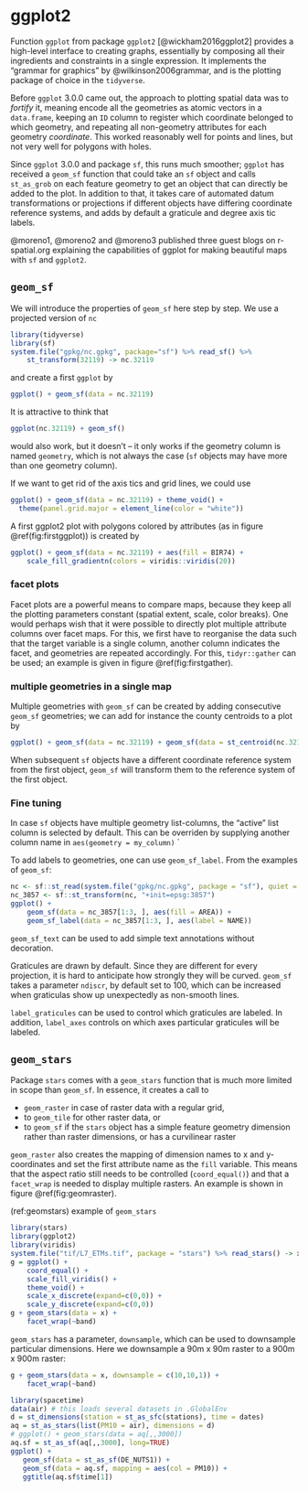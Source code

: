 # ggplot2 {#ggplot2}

Function `ggplot` from package `ggplot2` [@wickham2016ggplot2]
provides a high-level interface to creating graphs, essentially
by composing all their ingredients and constraints in a
single expression. It implements the "grammar for graphics" by
@wilkinson2006grammar, and is the plotting package of choice in the
`tidyverse`.

Before `ggplot` 3.0.0 came out, the approach to plotting spatial
data was to _fortify_ it, meaning encode all the geometries as atomic
vectors in a `data.frame`, keeping an `ID` column to register which
coordinate belonged to which geometry, and repeating all non-geometry
attributes for each geometry _coordinate_.  This worked reasonably
well for points and lines, but not very well for polygons with holes.

Since `ggplot` 3.0.0 and package `sf`, this runs much smoother;
`ggplot` has received a `geom_sf` function that could take an `sf`
object and calls `st_as_grob` on each feature geometry to get an
object that can directly be added to the plot. In addition to that,
it takes care of automated datum transformations or projections
if different objects have differing coordinate reference systems,
and adds by default a graticule and degree axis tic labels.

@moreno1, @moreno2 and @moreno3 published three guest blogs on
r-spatial.org explaining the capabilities of ggplot for making
beautiful maps with `sf` and `ggplot2`.

## `geom_sf`

We will introduce the properties of `geom_sf` here step by step.
We use a projected version of `nc` 
```r
library(tidyverse)
library(sf)
system.file("gpkg/nc.gpkg", package="sf") %>% read_sf() %>% 
    st_transform(32119) -> nc.32119
```
and create a first `ggplot` by
```r
ggplot() + geom_sf(data = nc.32119) 
```
It is attractive to think that
```r
ggplot(nc.32119) + geom_sf()
```
would also work, but it doesn't -- it only works if the geometry
column is named `geometry`, which is not always the case (`sf`
objects may have more than one geometry column).

If we want to get rid of the axis tics and grid lines, we could use
```r
ggplot() + geom_sf(data = nc.32119) + theme_void() +
  theme(panel.grid.major = element_line(color = "white"))
```

A first ggplot2 plot with polygons colored by attributes 
(as in figure \@ref(fig:firstggplot)) is created by
```r
ggplot() + geom_sf(data = nc.32119) + aes(fill = BIR74) +
    scale_fill_gradientn(colors = viridis::viridis(20))
```

### facet plots

Facet plots are a powerful means to compare maps, because they
keep all the plotting parameters constant (spatial extent, scale,
color breaks).  One would perhaps wish that it were possible to
directly plot multiple attribute columns over facet maps.  For this,
we first have to reorganise the data such that the target variable is
a single column, another column indicates the facet, and geometries
are repeated accordingly.  For this, `tidyr::gather` can be used; an
example is given in figure \@ref(fig:firstgather).

### multiple geometries in a single map

Multiple geometries with `geom_sf` can be created by adding consecutive
`geom_sf` geometries; we can add for instance the county centroids to
a plot by
```r
ggplot() + geom_sf(data = nc.32119) + geom_sf(data = st_centroid(nc.32119))
```

When subsequent `sf` objects have a different coordinate reference
system from the first object, `geom_sf` will transform them to the
reference system of the first object.

### Fine tuning

In case `sf` objects have multiple geometry list-columns, the
"active" list column is selected by default. This can be overriden
by supplying another column name in `aes(geometry = my_column)` `

To add labels to geometries, one can use `geom_sf_label`. From the examples of `geom_sf`:
```r
nc <- sf::st_read(system.file("gpkg/nc.gpkg", package = "sf"), quiet = TRUE)
nc_3857 <- sf::st_transform(nc, "+init=epsg:3857")
ggplot() + 
    geom_sf(data = nc_3857[1:3, ], aes(fill = AREA)) + 
	geom_sf_label(data = nc_3857[1:3, ], aes(label = NAME))
```
`geom_sf_text` can be used to add simple text annotations without decoration.

Graticules are drawn by default. Since they are different for
every projection, it is hard to anticipate how strongly they will
be curved. `geom_sf` takes a parameter `ndiscr`, by default set to
100, which can be increased when graticulas show up unexpectedly
as non-smooth lines.

`label_graticules` can be used to control which graticules are
labeled. In addition, `label_axes` controls on which axes particular
graticules will be labeled.

## `geom_stars`

Package `stars` comes with a `geom_stars` function that is much
more limited in scope than `geom_sf`. In essence, it creates a call
to 

* `geom_raster` in case of raster data with a regular grid, 
* to `geom_tile` for other raster data, or 
* to `geom_sf` if the `stars` object has a simple feature geometry dimension rather than raster dimensions, or has a curvilinear raster

`geom_raster` also creates the mapping of dimension names to x
and y-coordinates and set the first attribute name as the `fill`
variable. This means that the aspect ratio still needs to be
controlled (`coord_equal()`) and that a `facet_wrap` is needed
to display multiple rasters. An example is shown in figure
\@ref(fig:geomraster).

(ref:geomstars) example of `geom_stars`

```r
library(stars)
library(ggplot2)
library(viridis)
system.file("tif/L7_ETMs.tif", package = "stars") %>% read_stars() -> x
g = ggplot() + 
	coord_equal() + 
	scale_fill_viridis() + 
	theme_void() +
    scale_x_discrete(expand=c(0,0)) +
    scale_y_discrete(expand=c(0,0))
g + geom_stars(data = x) + 
	facet_wrap(~band)
```

`geom_stars` has a parameter, `downsample`, which can be used to downsample
particular dimensions. Here we downsample a 90m x 90m raster to a 900m x 900m
raster:
```r
g + geom_stars(data = x, downsample = c(10,10,1)) + 
	facet_wrap(~band)
```

```r
library(spacetime)
data(air) # this loads several datasets in .GlobalEnv
d = st_dimensions(station = st_as_sfc(stations), time = dates)
aq = st_as_stars(list(PM10 = air), dimensions = d)
# ggplot() + geom_stars(data = aq[,,3000])
aq.sf = st_as_sf(aq[,,3000], long=TRUE)
ggplot() + 
   geom_sf(data = st_as_sf(DE_NUTS1)) + 
   geom_sf(data = aq.sf, mapping = aes(col = PM10)) + 
   ggtitle(aq.sf$time[1])
```

